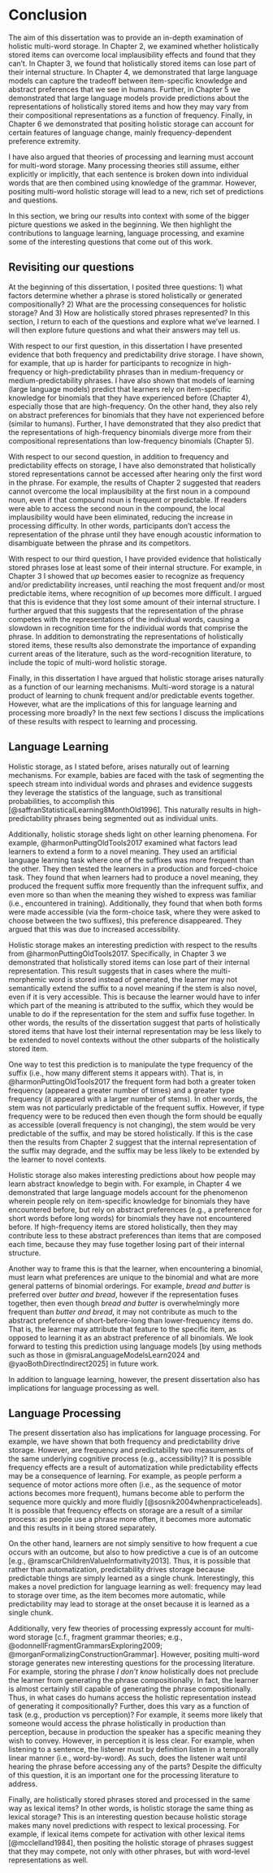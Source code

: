 # Conclusion

The aim of this dissertation was to provide an in-depth examination of holistic multi-word storage. In Chapter 2, we examined whether holistically stored items can overcome local implausibility effects and found that they can't. In Chapter 3, we found that holistically stored items can lose part of their internal structure. In Chapter 4, we demonstrated that large language models can capture the tradeoff between item-specific knowledge and abstract preferences that we see in humans. Further, in Chapter 5 we demonstrated that large language models provide predictions about the representations of holistically stored items and how they may vary from their compositional representations as a function of frequency. Finally, in Chapter 6 we demonstrated that positing holistic storage can account for certain features of language change, mainly frequency-dependent preference extremity.

I have also argued that theories of processing and learning must account for multi-word storage. Many processing theories still assume, either explicitly or implicitly, that each sentence is broken down into individual words that are then combined using knowledge of the grammar. However, positing multi-word holistic storage will lead to a new, rich set of predictions and questions.

In this section, we bring our results into context with some of the bigger picture questions we asked in the beginning. We then highlight the contributions to language learning, language processing, and examine some of the interesting questions that come out of this work.

## Revisiting our questions

At the beginning of this dissertation, I posited three questions: 1) what factors determine whether a phrase is stored holistically or generated compositionally? 2) What are the processing consequences for holistic storage? And 3) How are holistically stored phrases represented? In this section, I return to each of the questions and explore what we've learned. I will then explore future questions and what their answers may tell us.

With respect to our first question, in this dissertation I have presented evidence that both frequency and predictability drive storage. I have shown, for example, that *up* is harder for participants to recognize in high-frequency or high-predictability phrases than in medium-frequency or medium-predictability phrases. I have also shown that models of learning (large language models) predict that learners rely on item-specific knowledge for binomials that they have experienced before (Chapter 4), especially those that are high-frequency. On the other hand, they also rely on abstract preferences for binomials that they have not experienced before (similar to humans). Further, I have demonstrated that they also predict that the representations of high-frequency binomials diverge more from their compositional representations than low-frequency binomials (Chapter 5).

With respect to our second question, in addition to frequency and predictability effects on storage, I have also demonstrated that holistically stored representations cannot be accessed after hearing only the first word in the phrase. For example, the results of Chapter 2 suggested that readers cannot overcome the local implausibility at the first noun in a compound noun, even if that compound noun is frequent or predictable. If readers were able to access the second noun in the compound, the local implausibility would have been eliminated, reducing the increase in processing difficulty. In other words, participants don't access the representation of the phrase until they have enough acoustic information to disambiguate between the phrase and its competitors.

With respect to our third question, I have provided evidence that holistically stored phrases lose at least some of their internal structure. For example, in Chapter 3 I showed that *up* becomes easier to recognize as frequency and/or predictability increases, until reaching the most frequent and/or most predictable items, where recognition of *up* becomes more difficult. I argued that this is evidence that they lost some amount of their internal structure. I further argued that this suggests that the representation of the phrase competes with the representations of the individual words, causing a slowdown in recognition time for the individual words that comprise the phrase. In addition to demonstrating the representations of holistically stored items, these results also demonstrate the importance of expanding current areas of the literature, such as the word-recognition literature, to include the topic of multi-word holistic storage.

Finally, in this dissertation I have argued that holistic storage arises naturally as a function of our learning mechanisms. Multi-word storage is a natural product of learning to chunk frequent and/or predictable events together. However, what are the implications of this for language learning and processing more broadly? In the next few sections I discuss the implications of these results with respect to learning and processing.

## Language Learning

Holistic storage, as I stated before, arises naturally out of learning mechanisms. For example, babies are faced with the task of segmenting the speech stream into individual words and phrases and evidence suggests they leverage the statistics of the language, such as transitional probabilities, to accomplish this [@saffranStatisticalLearning8MonthOld1996]. This naturally results in high-predictability phrases being segmented out as individual units.

Additionally, holistic storage sheds light on other learning phenomena. For example, @harmonPuttingOldTools2017 examined what factors lead learners to extend a form to a novel meaning. They used an artificial language learning task where one of the suffixes was more frequent than the other. They then tested the learners in a production and forced-choice task. They found that when learners had to produce a novel meaning, they produced the frequent suffix more frequently than the infrequent suffix, and even more so than when the meaning they wished to express was familiar (i.e., encountered in training). Additionally, they found that when both forms were made accessible (via the form-choice task, where they were asked to choose between the two suffixes), this preference disappeared. They argued that this was due to increased accessibility.

Holistic storage makes an interesting prediction with respect to the results from @harmonPuttingOldTools2017. Specifically, in Chapter 3 we demonstrated that holistically stored items can lose part of their internal representation. This result suggests that in cases where the multi-morphemic word is stored instead of generated, the learner may not semantically extend the suffix to a novel meaning if the stem is also novel, even if it is very accessible. This is because the learner would have to infer which part of the meaning is attributed to the suffix, which they would be unable to do if the representation for the stem and suffix fuse together. In other words, the results of the dissertation suggest that parts of holistically stored items that have lost their internal representation may be less likely to be extended to novel contexts without the other subparts of the holistically stored item.

One way to test this prediction is to manipulate the type frequency of the suffix (i.e., how many different stems it appears with). That is, in @harmonPuttingOldTools2017 the frequent form had both a greater token frequency (appeared a greater number of times) and a greater type frequency (it appeared with a larger number of stems). In other words, the stem was not particularly predictable of the frequent suffix. However, if type frequency were to be reduced then even though the form should be equally as accessible (overall frequency is not changing), the stem would be very predictable of the suffix, and may be stored holistically. If this is the case then the results from Chapter 2 suggest that the internal representation of the suffix may degrade, and the suffix may be less likely to be extended by the learner to novel contexts.

Holistic storage also makes interesting predictions about how people may learn abstract knowledge to begin with. For example, in Chapter 4 we demonstrated that large language models account for the phenomenon wherein people rely on item-specific knowledge for binomials they have encountered before, but rely on abstract preferences (e.g., a preference for short words before long words) for binomials they have not encountered before. If high-frequency items are stored holistically, then they may contribute less to these abstract preferences than items that are composed each time, because they may fuse together losing part of their internal structure.

Another way to frame this is that the learner, when encountering a binomial, must learn what preferences are unique to the binomial and what are more general patterns of binomial orderings. For example, *bread and butter* is preferred over *butter and bread*, however if the representation fuses together, then even though *bread and butter* is overwhelmingly more frequent than *butter and bread*, it may not contribute as much to the abstract preference of short-before-long than lower-frequency items do. That is, the learner may attribute that feature to the specific item, as opposed to learning it as an abstract preference of all binomials. We look forward to testing this prediction using language models [by using methods such as those in @misraLanguageModelsLearn2024 and @yaoBothDirectIndirect2025] in future work.

In addition to language learning, however, the present dissertation also has implications for language processing as well.

## Language Processing

The present dissertation also has implications for language processing. For example, we have shown that both frequency and predictability drive storage. However, are frequency and predictability two measurements of the same underlying cognitive process (e.g., accessibility)? It is possible frequency effects are a result of automatization while predictability effects may be a consequence of learning. For example, as people perform a sequence of motor actions more often (i.e., as the sequence of motor actions becomes more frequent), humans become able to perform the sequence more quickly and more fluidly [@sosnik2004whenpracticeleads]. It is possible that frequency effects on storage are a result of a similar process: as people use a phrase more often, it becomes more automatic and this results in it being stored separately.

On the other hand, learners are not simply sensitive to how frequent a cue occurs with an outcome, but also to how predictive a cue is of an outcome [e.g., @ramscarChildrenValueInformativity2013]. Thus, it is possible that rather than automatization, predictability drives storage because predictable things are simply learned as a single chunk. Interestingly, this makes a novel prediction for language learning as well: frequency may lead to storage over time, as the item becomes more automatic, while predictability may lead to storage at the onset because it is learned as a single chunk.

Additionally, very few theories of processing expressly account for multi-word storage [c.f., fragment grammar theories; e.g., @odonnellFragmentGrammarsExploring2009; @morganFormalizingConstructionGrammar]. However, positing multi-word storage generates new interesting questions for the processing literature. For example, storing the phrase *I don't know* holistically does not preclude the learner from generating the phrase compositionally. In fact, the learner is almost certainly still capable of generating the phrase compositionally. Thus, in what cases do humans access the holistic representation instead of generating it compositionally? Further, does this vary as a function of task (e.g., production vs perception)? For example, it seems more likely that someone would access the phrase holistically in production than perception, because in production the speaker has a specific meaning they wish to convey. However, in perception it is less clear. For example, when listening to a sentence, the listener must by definition listen in a temporally linear manner (i.e., word-by-word). As such, does the listener wait until hearing the phrase before accessing any of the parts? Despite the difficulty of this question, it is an important one for the processing literature to address.

Finally, are holistically stored phrases stored and processed in the same way as lexical items? In other words, is holistic storage the same thing as lexical storage? This is an interesting question because holistic storage makes many novel predictions with respect to lexical processing. For example, if lexical items compete for activation with other lexical items [@mcclelland1984], then positing the holistic storage of phrases suggest that they may compete, not only with other phrases, but with word-level representations as well.
